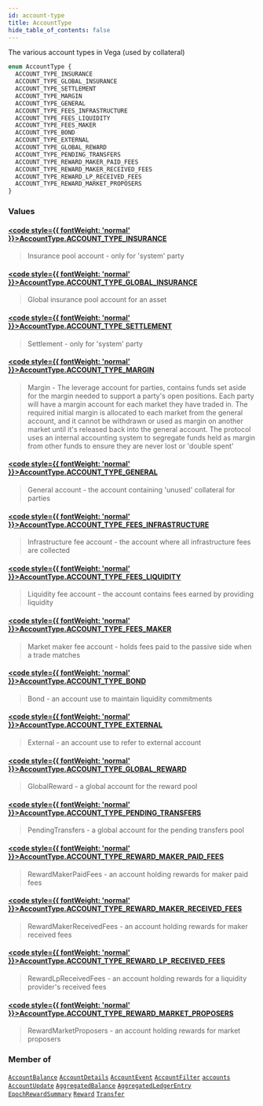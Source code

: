 ```yaml
---
id: account-type
title: AccountType
hide_table_of_contents: false
---
```








The various account types in Vega (used by collateral)

```graphql
enum AccountType {
  ACCOUNT_TYPE_INSURANCE
  ACCOUNT_TYPE_GLOBAL_INSURANCE
  ACCOUNT_TYPE_SETTLEMENT
  ACCOUNT_TYPE_MARGIN
  ACCOUNT_TYPE_GENERAL
  ACCOUNT_TYPE_FEES_INFRASTRUCTURE
  ACCOUNT_TYPE_FEES_LIQUIDITY
  ACCOUNT_TYPE_FEES_MAKER
  ACCOUNT_TYPE_BOND
  ACCOUNT_TYPE_EXTERNAL
  ACCOUNT_TYPE_GLOBAL_REWARD
  ACCOUNT_TYPE_PENDING_TRANSFERS
  ACCOUNT_TYPE_REWARD_MAKER_PAID_FEES
  ACCOUNT_TYPE_REWARD_MAKER_RECEIVED_FEES
  ACCOUNT_TYPE_REWARD_LP_RECEIVED_FEES
  ACCOUNT_TYPE_REWARD_MARKET_PROPOSERS
}
```


### Values

#### [<code style={{ fontWeight: 'normal' }}>AccountType.<b>ACCOUNT_TYPE_INSURANCE</b></code>](#) 
> Insurance pool account - only for 'system' party
> 

#### [<code style={{ fontWeight: 'normal' }}>AccountType.<b>ACCOUNT_TYPE_GLOBAL_INSURANCE</b></code>](#) 
> Global insurance pool account for an asset
> 

#### [<code style={{ fontWeight: 'normal' }}>AccountType.<b>ACCOUNT_TYPE_SETTLEMENT</b></code>](#) 
> Settlement - only for 'system' party
> 

#### [<code style={{ fontWeight: 'normal' }}>AccountType.<b>ACCOUNT_TYPE_MARGIN</b></code>](#) 
> Margin - The leverage account for parties, contains funds set aside for the margin needed to support
a party's open positions. Each party will have a margin account for each market they have traded in.
The required initial margin is allocated to each market from the general account, and it cannot be withdrawn
or used as margin on another market until it's released back into the general account.
The protocol uses an internal accounting system to segregate funds held as margin from other funds
to ensure they are never lost or 'double spent'
> 

#### [<code style={{ fontWeight: 'normal' }}>AccountType.<b>ACCOUNT_TYPE_GENERAL</b></code>](#) 
> General account - the account containing 'unused' collateral for parties
> 

#### [<code style={{ fontWeight: 'normal' }}>AccountType.<b>ACCOUNT_TYPE_FEES_INFRASTRUCTURE</b></code>](#) 
> Infrastructure fee account - the account where all infrastructure fees are collected
> 

#### [<code style={{ fontWeight: 'normal' }}>AccountType.<b>ACCOUNT_TYPE_FEES_LIQUIDITY</b></code>](#) 
> Liquidity fee account - the account contains fees earned by providing liquidity
> 

#### [<code style={{ fontWeight: 'normal' }}>AccountType.<b>ACCOUNT_TYPE_FEES_MAKER</b></code>](#) 
> Market maker fee account - holds fees paid to the passive side when a trade matches
> 

#### [<code style={{ fontWeight: 'normal' }}>AccountType.<b>ACCOUNT_TYPE_BOND</b></code>](#) 
> Bond - an account use to maintain liquidity commitments
> 

#### [<code style={{ fontWeight: 'normal' }}>AccountType.<b>ACCOUNT_TYPE_EXTERNAL</b></code>](#) 
> External - an account use to refer to external account
> 

#### [<code style={{ fontWeight: 'normal' }}>AccountType.<b>ACCOUNT_TYPE_GLOBAL_REWARD</b></code>](#) 
> GlobalReward - a global account for the reward pool
> 

#### [<code style={{ fontWeight: 'normal' }}>AccountType.<b>ACCOUNT_TYPE_PENDING_TRANSFERS</b></code>](#) 
> PendingTransfers - a global account for the pending transfers pool
> 

#### [<code style={{ fontWeight: 'normal' }}>AccountType.<b>ACCOUNT_TYPE_REWARD_MAKER_PAID_FEES</b></code>](#) 
> RewardMakerPaidFees - an account holding rewards for maker paid fees
> 

#### [<code style={{ fontWeight: 'normal' }}>AccountType.<b>ACCOUNT_TYPE_REWARD_MAKER_RECEIVED_FEES</b></code>](#) 
> RewardMakerReceivedFees - an account holding rewards for maker received fees
> 

#### [<code style={{ fontWeight: 'normal' }}>AccountType.<b>ACCOUNT_TYPE_REWARD_LP_RECEIVED_FEES</b></code>](#) 
> RewardLpReceivedFees - an account holding rewards for a liquidity provider's received fees
> 

#### [<code style={{ fontWeight: 'normal' }}>AccountType.<b>ACCOUNT_TYPE_REWARD_MARKET_PROPOSERS</b></code>](#) 
> RewardMarketProposers - an account holding rewards for market proposers
> 



### Member of

[`AccountBalance`](/testnet/api/graphql/objects/account-balance)  <Badge class="secondary" text="object"/><Bullet />[`AccountDetails`](/testnet/api/graphql/objects/account-details)  <Badge class="secondary" text="object"/><Bullet />[`AccountEvent`](/testnet/api/graphql/objects/account-event)  <Badge class="secondary" text="object"/><Bullet />[`AccountFilter`](/testnet/api/graphql/inputs/account-filter)  <Badge class="secondary" text="input"/><Bullet />[`accounts`](/testnet/api/graphql/subscriptions/accounts)  <Badge class="secondary" text="subscription"/><Bullet />[`AccountUpdate`](/testnet/api/graphql/objects/account-update)  <Badge class="secondary" text="object"/><Bullet />[`AggregatedBalance`](/testnet/api/graphql/objects/aggregated-balance)  <Badge class="secondary" text="object"/><Bullet />[`AggregatedLedgerEntry`](/testnet/api/graphql/objects/aggregated-ledger-entry)  <Badge class="secondary" text="object"/><Bullet />[`EpochRewardSummary`](/testnet/api/graphql/objects/epoch-reward-summary)  <Badge class="secondary" text="object"/><Bullet />[`Reward`](/testnet/api/graphql/objects/reward)  <Badge class="secondary" text="object"/><Bullet />[`Transfer`](/testnet/api/graphql/objects/transfer)  <Badge class="secondary" text="object"/>



